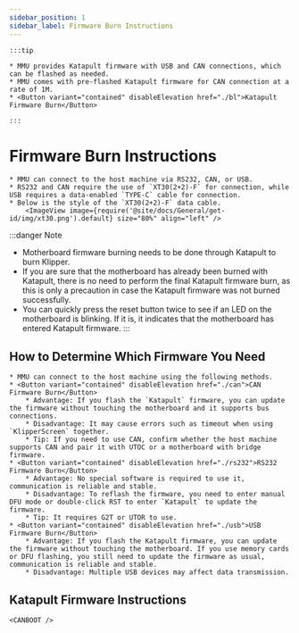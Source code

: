 ```yaml
---
sidebar_position: 1
sidebar_label: Firmware Burn Instructions
---
```








    :::tip

    * MMU provides Katapult firmware with USB and CAN connections, which can be flashed as needed.
    * MMU comes with pre-flashed Katapult firmware for CAN connection at a rate of 1M.
    * <Button variant="contained" disableElevation href="./bl">Katapult Firmware Burn</Button>

    :::

# Firmware Burn Instructions

    * MMU can connect to the host machine via RS232, CAN, or USB.
    * RS232 and CAN require the use of `XT30(2+2)-F` for connection, while USB requires a data-enabled `TYPE-C` cable for connection.
    * Below is the style of the `XT30(2+2)-F` data cable.
        <ImageView image={require('@site/docs/General/get-id/img/xt30.png').default} size="80%" align="left" />

:::danger Note
* Motherboard firmware burning needs to be done through Katapult to burn Klipper.
* If you are sure that the motherboard has already been burned with Katapult, there is no need to perform the final Katapult firmware burn, as this is only a precaution in case the Katapult firmware was not burned successfully.
* You can quickly press the reset button twice to see if an LED on the motherboard is blinking. If it is, it indicates that the motherboard has entered Katapult firmware.
:::

## How to Determine Which Firmware You Need

    * MMU can connect to the host machine using the following methods.
    * <Button variant="contained" disableElevation href="./can">CAN Firmware Burn</Button>
        * Advantage: If you flash the `Katapult` firmware, you can update the firmware without touching the motherboard and it supports bus connections.
        * Disadvantage: It may cause errors such as timeout when using `KlipperScreen` together.
        * Tip: If you need to use CAN, confirm whether the host machine supports CAN and pair it with UTOC or a motherboard with bridge firmware.
    * <Button variant="contained" disableElevation href="./rs232">RS232 Firmware Burn</Button>
        * Advantage: No special software is required to use it, communication is reliable and stable.
        * Disadvantage: To reflash the firmware, you need to enter manual DFU mode or double-click RST to enter `Katapult` to update the firmware.
        * Tip: It requires G2T or UTOR to use.
    * <Button variant="contained" disableElevation href="./usb">USB Firmware Burn</Button>
        * Advantage: If you flash the Katapult firmware, you can update the firmware without touching the motherboard. If you use memory cards or DFU flashing, you still need to update the firmware as usual, communication is reliable and stable.
        * Disadvantage: Multiple USB devices may affect data transmission.

## Katapult Firmware Instructions

    <CANBOOT />